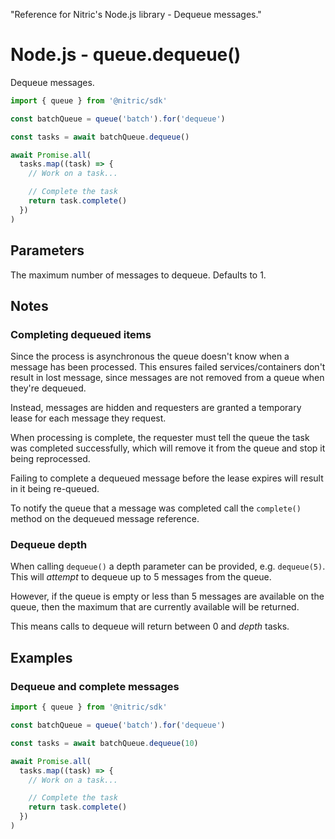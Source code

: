   "Reference for Nitric's Node.js library - Dequeue messages."

# Node.js - queue.dequeue()

Dequeue messages.

```javascript
import { queue } from '@nitric/sdk'

const batchQueue = queue('batch').for('dequeue')

const tasks = await batchQueue.dequeue()

await Promise.all(
  tasks.map((task) => {
    // Work on a task...

    // Complete the task
    return task.complete()
  })
)
```

## Parameters

<Properties>
  <Property name="depth" type="number">
    The maximum number of messages to dequeue. Defaults to 1.
  </Property>
</Properties>

## Notes

### Completing dequeued items

Since the process is asynchronous the queue doesn't know when a message has been processed. This ensures failed services/containers don't result in lost message, since messages are not removed from a queue when they're dequeued.

Instead, messages are hidden and requesters are granted a temporary lease for each message they request.

When processing is complete, the requester must tell the queue the task was completed successfully, which will remove it from the queue and stop it being reprocessed.

<Note>
  Failing to complete a dequeued message before the lease expires will result in it being re-queued.
</Note>

To notify the queue that a message was completed call the `complete()` method on the dequeued message reference.

### Dequeue depth

When calling `dequeue()` a depth parameter can be provided, e.g. `dequeue(5)`. This will _attempt_ to dequeue up to 5 messages from the queue.

However, if the queue is empty or less than 5 messages are available on the queue, then the maximum that are currently available will be returned.

This means calls to dequeue will return between 0 and _depth_ tasks.

## Examples

### Dequeue and complete messages

```javascript
import { queue } from '@nitric/sdk'

const batchQueue = queue('batch').for('dequeue')

const tasks = await batchQueue.dequeue(10)

await Promise.all(
  tasks.map((task) => {
    // Work on a task...

    // Complete the task
    return task.complete()
  })
)
```
